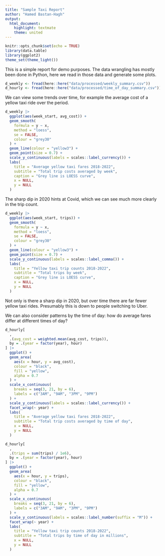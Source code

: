```yaml
---
title: "Sample Taxi Report"
author: "Hamed Bastan-Hagh"
output: 
  html_document: 
    highlight: textmate
    theme: united
---
```


```r
knitr::opts_chunk$set(echo = TRUE)
library(data.table)
library(ggplot2)
theme_set(theme_light())
```

This is a simple report for demo purposes. The data wrangling has mostly been done in Python, here we read in those data and generate some plots.

```r
d_weekly <- fread(here::here("data/processed/weekly_summary.csv"))
d_hourly <- fread(here::here("data/processed/time_of_day_summary.csv"))
```

We can view some trends over time, for example the average cost of a yellow taxi ride over the period.

```r
d_weekly |> 
  ggplot(aes(week_start, avg_cost)) + 
  geom_smooth(
    formula = y ~ x,
    method = "loess",
    se = FALSE,
    colour = "grey30"
  ) +
  geom_line(colour = "yellow3") + 
  geom_point(size = 0.7) +
  scale_y_continuous(labels = scales::label_currency()) +
  labs(
    title = "Average yellow taxi fares 2018-2022",
    subtitle = "Total trip costs averaged by week",
    caption = "Grey line is LOESS curve",
    x = NULL,
    y = NULL
  )
```

The sharp dip in 2020 hints at Covid, which we can see much more clearly in the trip count.

```r
d_weekly |> 
  ggplot(aes(week_start, trips)) + 
  geom_smooth(
    formula = y ~ x,
    method = "loess",
    se = FALSE,
    colour = "grey30"
  ) +
  geom_line(colour = "yellow3") + 
  geom_point(size = 0.7) +
  scale_y_continuous(labels = scales::label_comma()) +
  labs(
    title = "Yellow taxi trip counts 2018-2022",
    subtitle = "Total trips by week",
    caption = "Grey line is LOESS curve",
    x = NULL,
    y = NULL
  )
```

Not only is there a sharp dip in 2020, but over time there are far fewer yellow taxi rides. Presumably this is down to people switching to Uber.

We can also consider patterns by the time of day: how do average fares differ at different times of day?

```r
d_hourly[
  ,
  .(avg_cost = weighted.mean(avg_cost, trips)),
  by = .(year = factor(year), hour)
] |> 
  ggplot() +
  geom_area(
    aes(x = hour, y = avg_cost),
    colour = "black",
    fill = "yellow",
    alpha = 0.7
  ) +
  scale_x_continuous(
    breaks = seq(3, 21, by = 6),
    labels = c("3AM", "9AM", "3PM", "9PM")
  ) +
  scale_y_continuous(labels = scales::label_currency()) +
  facet_wrap(~ year) +
  labs(
    title = "Average yellow taxi fares 2018-2022",
    subtitle = "Total trip costs averaged by time of day",
    x = NULL,
    y = NULL
  )
```

```r
d_hourly[
  ,
  .(trips = sum(trips) / 1e6),
  by = .(year = factor(year), hour)
] |> 
  ggplot() +
  geom_area(
    aes(x = hour, y = trips),
    colour = "black",
    fill = "yellow",
    alpha = 0.7
  ) +
  scale_x_continuous(
    breaks = seq(3, 21, by = 6),
    labels = c("3AM", "9AM", "3PM", "9PM")
  ) +
  scale_y_continuous(labels = scales::label_number(suffix = "M")) +
  facet_wrap(~ year) +
  labs(
    title = "Yellow taxi trip counts 2018-2022",
    subtitle = "Total trips by time of day in millions",
    x = NULL,
    y = NULL
  )
```

